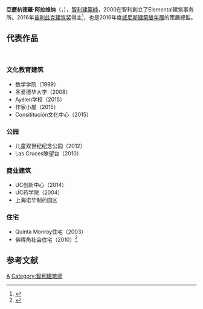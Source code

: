 {{noteTA|
}}
{{Infobox person
| 前綴尊稱   = 
| 姓名       = 亚历杭德罗·阿拉维纳
| 後綴尊稱   = 
| 圖像       = Premio Abdón Cifuentes 2015 - Alejandro Aravena 02.jpg
| 圖像說明   = 
| 本名       = Alejandro Aravena
| 出生日期   = {{birth date and age|1967|7|22}}
| 出生地     = [[智利|智利]][[聖地牙哥|聖地牙哥]]
| 死亡日期   = 
| 死亡地     = 
| 居住地     = 
| 國籍       = {{CHI}}
| 別名       = 
| 種族       = 
| 語言       = 
| 公民權     = 
| 教育程度   = 
| 母校       = [[智利建筑学院|智利建筑学院]]
| 職業       = [[建築師|建築師]]
| 活躍時期   = 
| 僱主       = 
| 組織       = Elemental
| 機構       = 
| 知名於     = 
| 知名作品   = 
| 風格       = 
| 受影響於   = 
| 影響於     = 
| 家鄉       = 
| 獎項       = [[普利兹克奖|普利兹克建筑奖]]（2016年）
| 簽名       = 
| 網站       = [http://www.elementalchile.cl www.elementalchile.cl]
}}
'''亞歷杭德羅·阿拉维纳'''（{{lang-es|Alejandro Aravena}}，{{bd|1967年|7月22日}}），[[智利|智利]][[建築師|建築師]]，2000在智利創立了Elemental建筑事务所。2016年[[普利兹克建筑奖|普利兹克建筑奖]]得主<ref>{{cite web|url=http://www.pritzkerprize.cn/2016/%E8%8E%B7%E5%A5%96%E6%8F%AD%E6%99%93|title=《智利建筑师亚历杭德罗·阿拉维纳荣获2016年普利兹克建筑奖》|accessdate=2016-01-17|work=|publisher=普利兹克建筑奖官网|deadurl=yes|archiveurl=https://web.archive.org/web/20160117225705/http://www.pritzkerprize.cn/2016/%E8%8E%B7%E5%A5%96%E6%8F%AD%E6%99%93|archivedate=2016-01-17|df=}}</ref>，也是2016年度[[威尼斯建築雙年展|威尼斯建築雙年展]]的策展總監。

== 代表作品 ==
<br />

=== 文化教育建筑 ===

* 数学学院（1999）
* 圣爱德华大学（2008）
* Ayélen学校（2015）
* 作家小屋（2015）
* Consititución文化中心（2015）

=== 公园 ===

* 儿童双世纪纪念公园（2012）
* Las Cruces瞭望台（2010）

=== 商业建筑 ===

* UC创新中心（2014）
* UC药学院（2004）
* 上海诺华制药园区

=== 住宅 ===

* Quinta Monroy住宅（2003）
* 佛得角社会住宅（2010）<ref>{{Cite web|url=https://www.archdaily.cn/cn/781179/15zhang-tu-pian-zhan-shi-2016nian-pu-li-zi-ke-jiang-huo-de-zhe-ya-li-hang-de-luo-star-a-la-wei-na-zuo-pin|title=15张图片展示2016年普利兹克奖获得者亚历杭德罗·阿拉维纳作品|accessdate=|author=Diego Hernández|date=2016-01-29|publisher=Archdaily|archive-date=2019-01-13|archive-url=https://web.archive.org/web/20190113182321/https://www.archdaily.cn/cn/781179/15zhang-tu-pian-zhan-shi-2016nian-pu-li-zi-ke-jiang-huo-de-zhe-ya-li-hang-de-luo-star-a-la-wei-na-zuo-pin|dead-url=no}}</ref>

==参考文献==
{{reflist}}

{{普利兹克奖得主}}
{{normdaten}}
{{DEFAULTSORT:aravena}}
[[Category:智利天主教大學校友|A]]
[[Category:智利建筑师|Category:智利建筑师]]